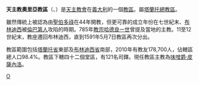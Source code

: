 {{Infobox diocese
|name =奧里亞

|jurisdiction = 教區
|latin = Dioecesis Uritana

|local = 
|border = catholic
|image = Oria Basilica Cattedrale.jpg

|image_size = 
|image_alt = 
|caption = 聖母升天主教座堂
|location = [[義大利|義大利]]
|rite = [[羅馬禮|羅馬禮]]
|territory = [[塔蘭托省|塔蘭托省]]東部、<br>[[布林迪西省|布林迪西省]]南部
|population =178,700	

|patron = [[聖巴爾薩諾菲奧|聖巴爾薩諾菲奧]]
|province = 塔蘭托
|established = 7世紀
|cathedral = [[聖母升天主教座堂_(奧里亞)|聖母升天主教座堂]]
|co-cathedral = 
|leadership = 主教 
|website =[http://www.diocesidioria.it/ 官方網頁]
|pope =  
|patriarch= 
|metropolitan =
|ordinary = 味噌爵·皮薩內洛

|coadjutor archbishop = 
|coadjutor bishop = 
|auxiliary = 
|emeritus = }}

'''天主教奧里亞教區'''（{{lang-la|Dioecesis Uritana}}、{{lang-it|Diocesi di Oria}}）是[[天主教會|天主教會]]在[[義大利|義大利]]的一個[[教區|教區]]。屬[[天主教塔蘭托總教區|塔蘭托總教區]]。

雖然傳統上被認為由[[聖伯多祿|聖伯多祿]]在44年開教，但更可靠的成立年份在七世紀末、[[布林迪西|布林迪西]]被[[倫巴第人|倫巴第人]]攻陷的時期。785年[[教宗哈德良一世|教宗哈德良一世]]曾提及當地的主教。11至12世紀末，教座遷回布林迪西，直到1591年5月7日教區再次分出。

教區範圍包括[[塔蘭托省|塔蘭托省]]東部及[[布林迪西省|布林迪西省]]南部，2010年有教友178,700人，佔轄區總人口98.4%。教區下轄四十二個堂區，有121名司鐸。現任教區主教為[[味噌爵·皮薩內洛|味噌爵·皮薩內洛]]。


[[Category:義大利天主教教區|O]]
{{意大利天主教教區}}